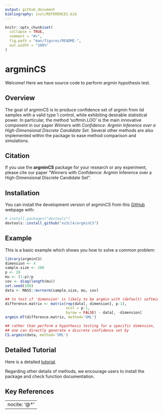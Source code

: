 ```yaml
---
output: github_document
bibliography: inst/REFERENCES.bib
---
```


<!-- README.md is generated from README.Rmd. Please edit that file -->

```r
knitr::opts_chunk$set(
  collapse = TRUE,
  comment = "#>",
  fig.path = "man/figures/README-",
  out.width = "100%"
)
```

# argminCS
Welcome! Here we have source code to perform argmin hypothesis test.

## Overview
The goal of argminCS is to produce confidence set of argmin from iid samples with a valid type 1 control, while exhibiting desirable statistical power. In particular, the method 'softmin.LOO' is the main innovative component in our paper *Winners with Confidence: Argmin Inference over a High-Dimensional Discrete Candidate Set*. Several other methods are also implemented within the package to ease method comparison and simulations. 

## Citation
If you use the **argminCS** package for your research or any experiment, please cite our paper "Winners with Confidence: Argmin Inference over a
High-Dimensional Discrete Candidate Set". 

## Installation

You can install the development version of argminCS from this [GitHub](https://github.com/) webpage with:

``` r
# install.packages("devtools")
devtools::install_github("xu3cl4/argminCS")
```

## Example

This is a basic example which shows you how to solve a common problem:

```r
library(argminCS)
dimension <- 4
sample.size <- 200
p <- 20
mu <- (1:p)/p
cov <- diag(length(mu))
set.seed(108)
data <- MASS::mvrnorm(sample.size, mu, cov)

## to test if 'dimension' is likely to be argmin with (default) softmin.LOO
difference.matrix <- matrix(rep(data[, dimension], p-1), 
                            ncol = p-1, 
                            byrow = FALSE) - data[, -dimension]
argmin.HT(difference.matrix, method='SML')

## rather than perform a hypothesis testing for a specific dimension, 
## one can directly generate a discrete confidence set by 
CS.argmin(data, method='SML')
```

## Detailed Tutorial
Here is a detailed [tutorial](https://xu3cl4.github.io/argminCS/demo_CSargmin.html). 

Regarding other details of methods, we encourage users to install the package and check function documentation.
<!-- What is special about using `README.Rmd` instead of just `README.md`? You can include R chunks like so: -->

<!-- ```{r cars} -->
<!-- summary(cars) -->
<!-- ``` -->

<!-- You'll still need to render `README.Rmd` regularly, to keep `README.md` up-to-date. `devtools::build_readme()` is handy for this. -->

<!-- You can also embed plots, for example: -->

<!-- ```{r pressure, echo = FALSE} -->
<!-- plot(pressure) -->
<!-- ``` -->

<!-- In that case, don't forget to commit and push the resulting figure files, so they display on GitHub and CRAN. -->

## Key References

---
nocite: '@*'
---
